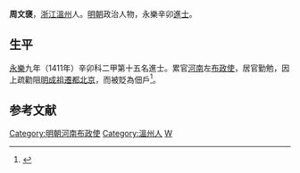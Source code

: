 '''周文襃'''，[[浙江|浙江]][[溫州|溫州]]人。[[明朝|明朝]]政治人物，永樂辛卯[[進士|進士]]。

==生平==
[[永樂|永樂]]九年（1411年）辛卯科二甲第十五名進士。累官[[河南|河南]]左[[布政使|布政使]]，居官勤勉，因上疏勸阻[[明成祖遷都北京|明成祖遷都北京]]，而被貶為佃戶<ref>{{cite book | language = zh-hans | author = 潘荣胜 | coauthors =  | title = 《明清进士录》 | url =  | date = 2006年 | location =  | publisher = [[中华书局|中华书局]] | id =  | isbn = 9787101043501 | pages = 32页 }}</ref>。

==参考文献==
<div class="references-small">
<references></references>
</div>

{{明朝人物小作品}}
{{永樂九年辛卯科殿試金榜}}
{{DEFAULTSORT:Zhou周}}
[[Category:明朝河南布政使|Category:明朝河南布政使]]
[[Category:溫州人|Category:溫州人]]
[[Category:周姓|W]]